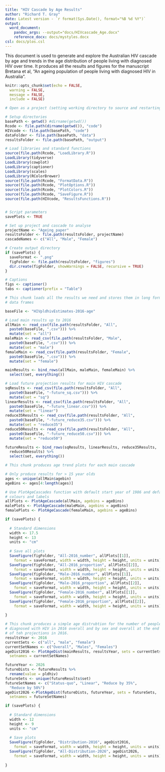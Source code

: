 ```yaml
---
title: "HIV Cascade by Age Results"
author: "Richard T. Gray"
date: Latest version - `r format(Sys.Date(), format="%B %d %Y")`
output:
  word_document:
    pandoc_args: --output="docs/HIVcascade_Age.docx"
    reference_docx: docs/mystyles.docx
csl: docs/plos.csl
---
```


This document is used to generate and explore the Australian HIV cascade
by age and trends in the age distribution of people living with diagnosed
HIV over time. It produces all the results and figures for the manuscript
Bretana et al, "An ageing population of people living with diagnosed HIV in 
Australia".

```r
knitr::opts_chunk$set(echo = FALSE, 
  warning = FALSE, 
  message = FALSE, 
  include = FALSE) 
```

```r
# Open as a project (setting working directory to source and restarting R)

# Setup directories
basePath <- getwd() #dirname(getwd())
Rcode <- file.path(dirname(getwd()), "code")
HIVcode <- file.path(basePath, "code") 
dataFolder <- file.path(basePath, "data")
resultsFolder <- file.path(basePath, "output")

# Load libraries and standard functions
source(file.path(Rcode, "LoadLibrary.R"))
LoadLibrary(tidyverse)
LoadLibrary(cowplot)
LoadLibrary(captioner)
LoadLibrary(scales)
LoadLibrary(RColorBrewer)
source(file.path(Rcode, "FormatData.R"))
source(file.path(Rcode, "PlotOptions.R"))
source(file.path(Rcode, "PlotColors.R"))
source(file.path(Rcode, "SaveFigure.R"))
source(file.path(HIVcode, "ResultsFunctions.R"))


# Script parameters
savePlots <- TRUE

# Set up project and cascade to analyse
projectName <- "Ageing_paper"  
resultsFolder <- file.path(resultsFolder, projectName)
cascadeNames <- c("All", "Male", "Female")

# Create output directory
if (savePlots) {
  saveFormat <- ".png"
  figFolder <- file.path(resultsFolder, "figures")
  dir.create(figFolder, showWarnings = FALSE, recursive = TRUE)
}

# Captions
figs <- captioner()
tabs <- captioner(prefix = "Table")

```

```r
# This chunk loads all the results we need and stores them in long form 
# data frames

baseFile <- "HIVpldhivEstimates-2016-age"

# Load main results up to 2016
allMain <- read_csv(file.path(resultsFolder, "All",
  paste0(baseFile, ".csv"))) %>%
  mutate(set = "all")
maleMain <- read_csv(file.path(resultsFolder, "Male",
  paste0(baseFile, ".csv"))) %>%
  mutate(set = "male")
femaleMain <- read_csv(file.path(resultsFolder, "Female",
  paste0(baseFile, ".csv"))) %>%
  mutate(set = "female")

mainResults <- bind_rows(allMain, maleMain, femaleMain) %>%
  select(set, everything())

# Load future projection results for main HIV cascade
sqResults <- read_csv(file.path(resultsFolder, "All",
  paste0(baseFile, "-future_sq.csv"))) %>%
  mutate(set = "sq")
linearResults <- read_csv(file.path(resultsFolder, "All",
  paste0(baseFile, "-future_linear.csv"))) %>%
  mutate(set = "linear")
reduce35Results <- read_csv(file.path(resultsFolder, "All",
  paste0(baseFile, "-future_reduce35.csv"))) %>%
  mutate(set = "reduce35")
reduce50Results <- read_csv(file.path(resultsFolder, "All",
  paste0(baseFile, "-future_reduce50.csv"))) %>%
  mutate(set = "reduce50")

futureResults <- bind_rows(sqResults, linearResults, reduce35Results,
  reduce50Results) %>%
  select(set, everything())

```

```r
# This chunk produces age trend plots for each main cascade

# Only produce results for > 15 year olds
ages <- unique(allMain$agebin)
ageBins <- ages[4:length(ages)]

# Use PlotAgeCascades function with default start year of 1986 and default
# colours and labels
allPlots <- PlotAgeCascade(allMain, agebins = ageBins)
malePlots <- PlotAgeCascade(maleMain, agebins = ageBins)
femalePlots <- PlotAgeCascade(femaleMain, agebins = ageBins)

if (savePlots) {
  
  # Standard dimensions
  width <- 17.5
  height <- 13
  units <- "cm"
  
  # Save all plots
  SaveFigure(figFolder, "All-2016_number", allPlots[[1]],
    format = saveFormat, width = width, height = height, units = units)
  SaveFigure(figFolder, "All-2016_proportion", allPlots[[2]],
    format = saveFormat, width = width, height = height, units = units)
  SaveFigure(figFolder, "Male-2016_number", allPlots[[1]],
    format = saveFormat, width = width, height = height, units = units)
  SaveFigure(figFolder, "Male-2016_proportion", allPlots[[2]],
    format = saveFormat, width = width, height = height, units = units)
  SaveFigure(figFolder, "Female-2016_number", allPlots[[1]],
    format = saveFormat, width = width, height = height, units = units)
  SaveFigure(figFolder, "Female-2016_proportion", allPlots[[2]],
    format = saveFormat, width = width, height = height, units = units)
  
}
```

```r
# This chunk produces a simple age distrubtion for the number of people
# diagnosed with HIV in 2016 overall and by sex and overall at the end
# of teh projections in 2016. 
resultsYear <- 2016
currentSets <- c("all", "male", "female")
currentSetNames <- c("Overall", "Males", "Females")
ageDist2016 <- PlotAgeDist(mainResults, resultsYear, sets = currentSets,
  setnames = currentSetNames)

futureYear <- 2026
futureDists <- futureResults %>%
  rename(value = pldhiv)
futureSets <- unique(futureResults$set)
futureSetNames <- c("Status-quo", "Linear", "Reduce by 35%", 
  "Reduce by 50%")
ageDist2026 <-PlotAgeDist(futureDists, futureYear, sets = futureSets,
  setnames = futureSetNames)

if (savePlots) {
  
  # Standard dimensions
  width <- 12
  height <- 9
  units <- "cm"
  
  # Save plots
  SaveFigure(figFolder, "Distribution-2016", ageDist2016,
    format = saveFormat, width = width, height = height, units = units)
  SaveFigure(figFolder, "All-Distribution-2026", ageDist2026,
    format = saveFormat, width = width, height = height, units = units)
  
}

```
